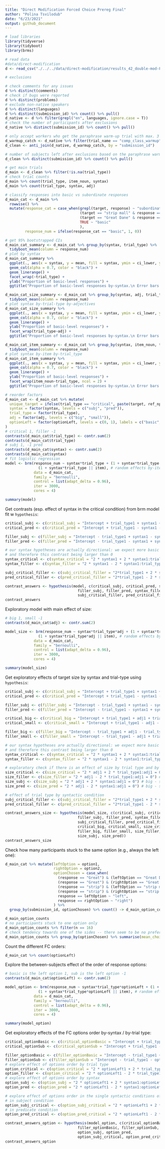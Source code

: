 ```yaml
---
title: "Direct Modification Forced Choice Prereg Final"
author: "Polina Tsvilodub"
date: "6/23/2021"
output: github_document
---
```


```r
# load libraries
library(tidyverse)
library(tidyboot)
library(brms)
```

```r
# read data
#data/direct-modification
d <- read_csv("./../../data/direct-modification/results_42_double-mod-FC-wFilers-noTarget_prereg_final.csv")
```

```r
# exclusions

# check comments for any issues
d %>% distinct(comments) 
# check if bugs were reported
d %>% distinct(problems) 
# exclude non-native speakers
d %>% distinct(languages)
d %>% distinct(submission_id) %>% count() %>% pull()
d_native <- d %>% filter(grepl("en", languages, ignore.case = T))
# check the number of participants after exclusions
d_native %>% distinct(submission_id) %>% count() %>% pull()
```

```r
# only accept workers who get the paraphrase warm-up trial with max. 3 attempts
d_warmup_catch <- d_native %>% filter(trial_name == "comp_class_warmup") %>% group_by(submission_id) %>% filter(attempts > 3)
d_clean <- anti_join(d_native, d_warmup_catch, by = "submission_id")

# number of subjects left after exclusions based on the paraphrase warmup trial
d_clean %>% distinct(submission_id) %>% count() %>% pull()

# get main trials
d_main <- d_clean %>% filter(!is.na(trial_type)) 
# check trial counts
d_main %>% count(trial_type, item_noun, syntax)
d_main %>% count(trial_type, syntax, adj)
```

```r
# classify responses into basic vs subordinate responses
d_main_cat <- d_main %>%
  rowwise() %>%
  mutate(response_cat = case_when(grepl(target, response) ~ "subordinate",
                                  (target == "strip mall" & response == "strip") ~ "subordinate",
                                  (target == "Great Dane" & response == "Great") ~ "subordinate",
                                  TRUE ~ "basic"
                                  ),
         response_num = ifelse(response_cat == "basic", 1, 0))
```

```r
# get 95% bootstrapped CIs
d_main_cat_summary <- d_main_cat %>% group_by(syntax, trial_type) %>%
  tidyboot_mean(column = response_num)
# plot by syntax
d_main_cat_summary %>%
  ggplot(., aes(x = syntax, y = mean, fill = syntax, ymin = ci_lower, ymax = ci_upper,)) +
  geom_col(alpha = 0.7, color = "black") +
  geom_linerange() +
  facet_wrap(~trial_type) +
  ylab("Proportion of basic-level responses") +
  ggtitle("Proportion of basic-level responses by-syntax.\n Error bars indicate 95% bootstrapped CIs")
```

```r
d_main_cat_size_summary <- d_main_cat %>% group_by(syntax, adj, trial_type) %>%
  tidyboot_mean(column = response_num)
# plot syntax by-trial-type by-adjectives
d_main_cat_size_summary %>%
  ggplot(., aes(x = syntax, y = mean, fill = syntax, ymin = ci_lower, ymax = ci_upper,)) +
  geom_col(alpha = 0.7, color = "black") +
  geom_linerange() +
  ylab("Proportion of basic-level responses") +
  facet_wrap(trial_type~adj) +
  ggtitle("Proportion of basic-level responses by-syntax.\n Error bars indicate 95% bootstrapped CIs")
```

```r
d_main_cat_item_summary <- d_main_cat %>% group_by(syntax, item_noun, trial_type) %>%
  tidyboot_mean(column = response_num)
# plot syntax by-item by-trial_type
d_main_cat_item_summary %>%
  ggplot(., aes(x = syntax, y = mean, fill = syntax, ymin = ci_lower, ymax = ci_upper,)) +
  geom_col(alpha = 0.7, color = "black") +
  geom_linerange() +
  ylab("Proportion of basic-level responses") +
  facet_wrap(item_noun~trial_type, ncol = 2) +
  ggtitle("Proportion of basic-level responses by-syntax.\n Error bars indicate 95% bootstrapped CIs")
```

```r
# reorder factors
d_main_cat <- d_main_cat %>% mutate(
  unique_target = ifelse(trial_type == "critical", paste(target, ref_np, sep = "_"), target),
  syntax = factor(syntax, levels = c("subj", "pred")),
  trial_type = factor(trial_type),
  adj = factor(adj, levels = c("big", "small")),
  optionLeft = factor(optionLeft, levels = c(0, 1), labels = c("basic", "sub"))
)
# critical 1, filler -1
contrasts(d_main_cat$trial_type) <- contr.sum(2)
contrasts(d_main_cat$trial_type)
# subj 1, -1 pred
contrasts(d_main_cat$syntax) <- contr.sum(2)
contrasts(d_main_cat$syntax) 
# fit logistic regression
model <- brm(response_num ~ syntax*trial_type + (1 + syntax*trial_type || submission_id) + 
               (1 + syntax*trial_type || item), # random effects by-item (flowers, dogs, buildings etc) 
             data = d_main_cat,
             family = "bernoulli",
             control = list(adapt_delta = 0.96),
             iter = 3000,
             cores = 4)
```

```r
summary(model)
```

Get contrasts (esp. effect of syntax in the critical condition) from brm model fit w `hypothesis`:
```r
critical_subj <- c(critical_subj = "Intercept + trial_type1 + syntax1 + syntax1:trial_type1= 0")
critical_pred <- c(critical_pred = "Intercept + trial_type1 - syntax1 - syntax1:trial_type1 = 0")

filler_subj <- c(filler_subj = "Intercept - trial_type1 + syntax1 - syntax1:trial_type1= 0")
filler_pred <- c(filler_pred = "Intercept - trial_type1 - syntax1 + syntax1:trial_type1 = 0")

# our syntax hypotheses are actually directional: we expect more basic responses in the subject than predicate conditions, 
# and therefore this contrast being larger than 0
syntax_critical <- c(syntax_critical = "2 * syntax1 + 2 * syntax1:trial_type1 > 0")
syntax_filler <- c(syntax_filler = "2 * syntax1 - 2 * syntax1:trial_type1 > 0")

subj_critical_filler <- c(subj_critical_filler = "2*trial_type1 + 2 * syntax1:trial_type1 = 0" )
pred_critical_filler <- c(pred_critical_filler = "2*trial_type1 - 2 * syntax1:trial_type1 = 0" )

contrast_answers <- hypothesis(model, c(critical_subj, critical_pred, syntax_critical,
                                 filler_subj, filler_pred, syntax_filler,
                                 subj_critical_filler, pred_critical_filler))
contrast_answers
```

Exploratory model with main effect of size:
```r
# big 1, small -1
contrasts(d_main_cat$adj) <- contr.sum(2)

model_size <- brm(response_num ~ syntax*trial_type*adj + (1 + syntax*trial_type*adj || submission_id) + 
               (1 + syntax*trial_type*adj || item), # random effects by-item (flowers, dogs, buildings etc) 
             data = d_main_cat,
             family = "bernoulli",
             control = list(adapt_delta = 0.96),
             iter = 3000,
             cores = 4)
```

```r
summary(model_size)
```

Get exploratory effects of target size by syntax and trial-type using `hypothesis`:

```r
critical_subj <- c(critical_subj = "Intercept + trial_type1 + syntax1 + syntax1:trial_type1= 0")
critical_pred <- c(critical_pred = "Intercept + trial_type1 - syntax1 - syntax1:trial_type1 = 0")

filler_subj <- c(filler_subj = "Intercept - trial_type1 + syntax1 - syntax1:trial_type1= 0")
filler_pred <- c(filler_pred = "Intercept - trial_type1 - syntax1 + syntax1:trial_type1 = 0")

critical_big <- c(critical_big = "Intercept + trial_type1 + adj1 + trial_type1:adj1 = 0")
critical_small <- c(critical_small = "Intercept + trial_type1 - adj1 - trial_type1:adj1 = 0")

filler_big <- c(filler_big = "Intercept - trial_type1 + adj1 - trial_type1:adj1 = 0")
filler_small <- c(filler_small = "Intercept - trial_type1 - adj1 + trial_type1:adj1 = 0")

# our syntax hypotheses are actually directional: we expect more basic responses in the subject than predicate conditions, 
# and therefore this contrast being larger than 0
syntax_critical <- c(syntax_critical = "2 * syntax1 + 2 * syntax1:trial_type1 > 0") # subj - pred
syntax_filler <- c(syntax_filler = "2 * syntax1 - 2 * syntax1:trial_type1 > 0") # subj - pred

# exploratory check if there is an effect of size by trial type and by syntactic condition
size_critical <- c(size_critical = "2 * adj1 + 2 * trial_type1:adj1 = 0") # big - small 
size_filler <- c(size_filler = "2 * adj1 - 2 * trial_type1:adj1 = 0") # big - small
size_subj <- c(size_subj = "2 * adj1 + 2 * syntax1:adj1 = 0") # big - small
size_pred <- c(size_pred = "2 * adj1 - 2 * syntax1:adj1 = 0") # big - small

# effect of trial type by syntactic condition
subj_critical_filler <- c(subj_critical_filler = "2*trial_type1 + 2 * syntax1:trial_type1 = 0" )
pred_critical_filler <- c(pred_critical_filler = "2*trial_type1 - 2 * syntax1:trial_type1 = 0" )

contrast_answers_size <- hypothesis(model_size, c(critical_subj, critical_pred, syntax_critical,
                                 filler_subj, filler_pred, syntax_filler,
                                 subj_critical_filler, pred_critical_filler,
                                 critical_big, critical_small, size_critical, 
                                 filler_big, filler_small, size_filler,
                                 size_subj, size_pred))
contrast_answers_size
```

Check how many participants stuck to the same option (e.g., always the left one):
```r
d_main_cat %>% mutate(leftOption = option1,
                      rightOption = option2,
                      optionChosen = case_when(
                        (response == "Great") & (leftOption == "Great Danes") ~ "left", 
                        (response == "Great") & (rightOption == "Great Danes") ~ "right",
                        (response == "strip") & (leftOption == "strip malls") ~ "left", 
                        (response == "strip") & (rightOption == "strip malls") ~ "right",
                        response == leftOption ~ "left",
                        response == rightOption ~ "right")
                      ) %>% 
  group_by(submission_id, optionChosen) %>% count() -> d_main_option_counts

d_main_option_counts  
# no participants stuck to one option only
d_main_option_counts %>% filter(n == 16)
# check tendency towards one of the sides -- there seem to be no preferences
d_main_option_counts %>% group_by(optionChosen) %>% summarise(mean_choices = mean(n))
```

Count the different FC orders:
```r
d_main_cat %>% count(optionLeft)
```

Explore the between-subjects effect of the order of response options:

```r
# basic is the left option 1, sub is the left option -1
contrasts(d_main_cat$optionLeft) <- contr.sum(2)

model_option <- brm(response_num ~ syntax*trial_type*optionLeft + (1 + syntax*trial_type || submission_id) + 
               (1 + syntax*trial_type*optionLeft || item), # random effects by-item (flowers, dogs, buildings etc) 
             data = d_main_cat,
             family = "bernoulli",
             control = list(adapt_delta = 0.96),
             iter = 3000,
             cores = 4)
```

```r
summary(model_option)
```
Get exploratory effects of the FC options order by-syntax / by-trial type:
```r
critical_optionBasic <- c(critical_optionBasic = "Intercept + trial_type1 + optionLeft1 + trial_type1:optionLeft1 = 0")
critical_optionSub <- c(critical_optionSub = "Intercept + trial_type1 - optionLeft1 - trial_type1:optionLeft1 = 0")

filler_optionBasic <- c(filler_optionBasic = "Intercept - trial_type1 + optionLeft1 - trial_type1:optionLeft1 = 0")
filler_optionSub <- c(filler_optionSub = "Intercept - trial_type1 - optionLeft1 + trial_type1:optionLeft1 = 0")
# explore effect of options order by trial type
option_critical <- c(option_critical = "2 * optionLeft1 + 2 * trial_type1:optionLeft1 = 0") # basic - sub is left
option_filler <- c(option_critical = "2 * optionLeft1 - 2 * trial_type1:optionLeft1 = 0") # basic - sub is left
# explore effect of options order by syntax
option_subj <- c(option_subj = "2 * optionLeft1 + 2 * syntax1:optionLeft1 = 0") # basic - sub is left
option_pred <- c(option_pred = "2 * optionLeft1 - 2 * syntax1:optionLeft1 = 0")# basic - sub is left

# explore effect of options order in the single syntactic conditions of critical trials
# in subject condition
option_subj_critical <- c(option_subj_critical = "2 * optionLeft1 + 2 * syntax1:optionLeft1 + 2 * trial_type1:optionLeft1 + 2 * syntax1:trial_type1:optionLeft1 = 0")
# in predicate condition
option_pred_critical <- c(option_pred_critical = "2 * optionLeft1 - 2 * syntax1:optionLeft1 + 2 * trial_type1:optionLeft1 - 2 * syntax1:trial_type1:optionLeft1 = 0")

contrast_answers_option <- hypothesis(model_option, c(critical_optionBasic, critical_optionSub, option_critical,
                                 filler_optionBasic, filler_optionSub, option_filler,
                                 option_subj, option_pred,
                                 option_subj_critical, option_pred_critical))
contrast_answers_option
```